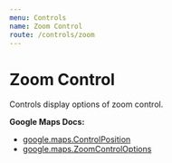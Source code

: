 ```yaml
---
menu: Controls
name: Zoom Control
route: /controls/zoom
---
```



# Zoom Control

Controls display options of zoom control.

**Google Maps Docs:**

- [google.maps.ControlPosition](https://developers.google.com/maps/documentation/javascript/reference#ControlPosition)
- [google.maps.ZoomControlOptions](https://developers.google.com/maps/documentation/javascript/reference#ZoomControlOptions)

<Playground>
  <GoogleMap
    zoom={8}
    maps={google.maps}
    style={{ height: '320px' }}
    center={{ lat: 36.964, lng: -122.015 }}
  >
    <ZoomControl position="BOTTOM_CENTER" />
  </GoogleMap>
</Playground>

<PropsTable of={ZoomControl} />
